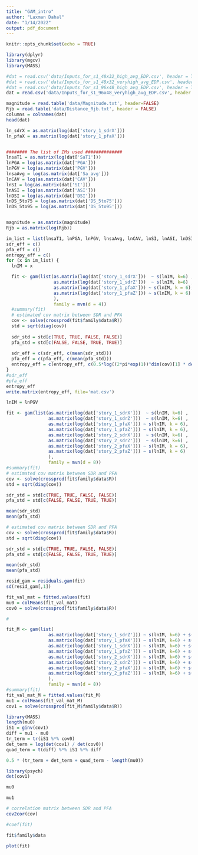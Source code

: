 ```yaml
---
title: "GAM_intro"
author: "Laxman Dahal"
date: "1/14/2022"
output: pdf_document
---
```


```r
knitr::opts_chunk$set(echo = TRUE)
```

```r
library(dplyr)
library(mgcv)
library(MASS)
```

```r
#dat = read.csv('data/Inputs_for_s1_48x32_high_avg_EDP.csv', header = TRUE)
#dat = read.csv('data/Inputs_for_s1_48x32_veryhigh_avg_EDP.csv', header = TRUE)
#dat = read.csv('data/Inputs_for_s1_96x48_high_avg_EDP.csv', header = TRUE)
dat = read.csv('data/Inputs_for_s1_96x48_veryhigh_avg_EDP.csv', header = TRUE)

magnitude = read.table('data/Magnitude.txt', header=FALSE)
Rjb = read.table('data/Distance_Rjb.txt', header = FALSE)
columns = colnames(dat)
head(dat)
```


```r
ln_sdrX = as.matrix(log(dat['story_1_sdrX']))
ln_pfaX = as.matrix(log(dat['story_1_pfaX']))


######## The list of IMs used ##############
lnsaT1 = as.matrix(log(dat['SaT1']))
lnPGA = log(as.matrix(dat['PGA']))
lnPGV = log(as.matrix(dat['PGV']))
lnsaAvg = log(as.matrix(dat['Sa_avg']))
lnCAV = log(as.matrix(dat['CAV']))
lnSI = log(as.matrix(dat['SI']))
lnASI = log(as.matrix(dat['ASI']))
lnDSI = log(as.matrix(dat['DSI']))
lnDS_5to75 = log(as.matrix(dat['DS_5to75']))
lnDS_5to95 = log(as.matrix(dat['DS_5to95']))


magnitude = as.matrix(magnitude)
Rjb = as.matrix(log(Rjb))

```

```r

im_list = list(lnsaT1, lnPGA, lnPGV, lnsaAvg, lnCAV, lnSI, lnASI, lnDSI, lnDS_5to75, lnDS_5to95)
sdr_eff = c()
pfa_eff = c()
entropy_eff = c()
for (x in im_list) {
  lnIM = x

  fit <- gam(list(as.matrix(log(dat['story_1_sdrX']))  ~ s(lnIM, k=6) ,
                  as.matrix(log(dat['story_1_sdrZ']))  ~ s(lnIM, k=6) ,
                  as.matrix(log(dat['story_1_pfaX'])) ~ s(lnIM, k = 6),
                  as.matrix(log(dat['story_1_pfaZ'])) ~ s(lnIM, k = 6)
                  ),
                  family = mvn(d = 4))
  #summary(fit)
  # estimated cov matrix between SDR and PFA
  cov <- solve(crossprod(fit$family$data$R))
  std = sqrt(diag(cov))
  
  sdr_std = std[c(TRUE, TRUE, FALSE, FALSE)]
  pfa_std = std[c(FALSE, FALSE, TRUE, TRUE)]
  
  sdr_eff = c(sdr_eff, c(mean(sdr_std)))
  pfa_eff = c(pfa_eff, c(mean(pfa_std)))
  entropy_eff = c(entropy_eff, c(0.5*log((2*pi*exp(1))^dim(cov)[1] * det(cov))))
}
#sdr_eff
#pfa_eff
entropy_eff
write.matrix(entropy_eff, file='mat.csv')
```




```r
lnIM = lnPGV

fit <- gam(list(as.matrix(log(dat['story_1_sdrX']))  ~ s(lnIM, k=6) ,
                as.matrix(log(dat['story_1_sdrZ']))  ~ s(lnIM, k=6) ,
                as.matrix(log(dat['story_1_pfaX'])) ~ s(lnIM, k = 6),
                as.matrix(log(dat['story_1_pfaZ'])) ~ s(lnIM, k = 6),
                as.matrix(log(dat['story_2_sdrX']))  ~ s(lnIM, k=6) ,
                as.matrix(log(dat['story_2_sdrZ']))  ~ s(lnIM, k=6) ,
                as.matrix(log(dat['story_2_pfaX'])) ~ s(lnIM, k = 6),
                as.matrix(log(dat['story_2_pfaZ'])) ~ s(lnIM, k = 6)
                ),
                family = mvn(d = 8))
#summary(fit)
# estimated cov matrix between SDR and PFA
cov <- solve(crossprod(fit$family$data$R))
std = sqrt(diag(cov))

sdr_std = std[c(TRUE, TRUE, FALSE, FALSE)]
pfa_std = std[c(FALSE, FALSE, TRUE, TRUE)]

mean(sdr_std)
mean(pfa_std)
```

```r
# estimated cov matrix between SDR and PFA
cov <- solve(crossprod(fit$family$data$R))
std = sqrt(diag(cov))

sdr_std = std[c(TRUE, TRUE, FALSE, FALSE)]
pfa_std = std[c(FALSE, FALSE, TRUE, TRUE)]

mean(sdr_std)
mean(pfa_std)
```



```r
resid_gam = residuals.gam(fit)
sd(resid_gam[,1])
```


```r
fit_val_mat = fitted.values(fit)
mu0 = colMeans(fit_val_mat)
cov0 = solve(crossprod(fit$family$data$R))
```

```r
#
```


```r
fit_M <- gam(list(
                as.matrix(log(dat['story_1_sdrZ'])) ~ s(lnIM, k=6) + s(magnitude, k=6) ,
                as.matrix(log(dat['story_1_pfaX'])) ~ s(lnIM, k=6) + s(magnitude, k=6) ,
                as.matrix(log(dat['story_1_sdrX'])) ~ s(lnIM, k=6) + s(magnitude, k=6) ,
                as.matrix(log(dat['story_1_pfaZ'])) ~ s(lnIM, k=6) + s(magnitude, k=6) ,
                as.matrix(log(dat['story_2_sdrX'])) ~ s(lnIM, k=6) + s(magnitude, k=6) ,
                as.matrix(log(dat['story_2_sdrZ'])) ~ s(lnIM, k=6) + s(magnitude, k=6) ,
                as.matrix(log(dat['story_2_pfaX'])) ~ s(lnIM, k=6) + s(magnitude, k=6) ,
                as.matrix(log(dat['story_2_pfaZ'])) ~ s(lnIM, k=6) + s(magnitude, k=6)
                ),
                family = mvn(d = 8))
#summary(fit)
fit_val_mat_M = fitted.values(fit_M)
mu1 = colMeans(fit_val_mat_M)
cov1 = solve(crossprod(fit_M$family$data$R))
```

```r
library(MASS)
length(mu0)
iS1 = ginv(cov1)
diff = mu1 - mu0
tr_term = tr(iS1 %*% cov0)
det_term = log(det(cov1) / det(cov0))
quad_term = t(diff) %*% iS1 %*% diff
```
```r
0.5 * (tr_term + det_term + quad_term - length(mu0))
```


```r
library(psych)
det(cov1)
```






```r
mu0
```

```r
mu1
```




```r
# correlation matrix between SDR and PFA
cov2cor(cov)
```


```r
#coef(fit)
```


```r
fit$family$data
```


```r
plot(fit)
```









